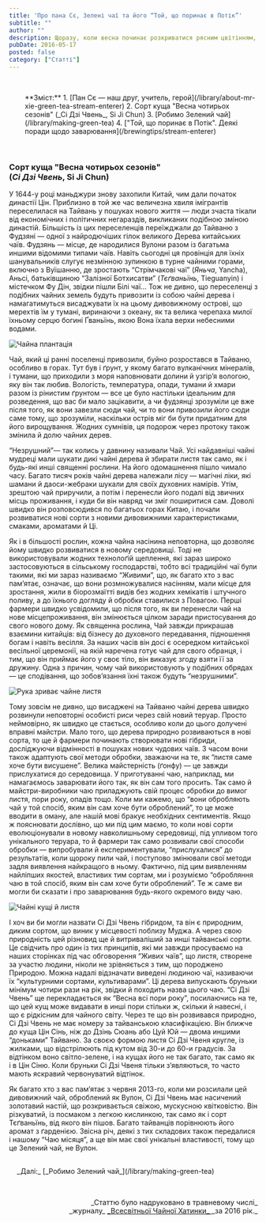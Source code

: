 ```yaml
---
title: 'Про пана Сє, Зелені чаї та його “Той, що поринає в Потік”'
subtitle: ""
author: ""
description: Щоразу, коли весна починає розкриватися рясним цвітінням, Природа кличе нас до себе. Нам захотілося зібрати своїх гостей на чай і подивитися на перші зелені бростки в цьому році...
pubDate: 2016-05-17
posted: false
category: ["Статті"]
---
```



<p>&nbsp;</p>

<section style="padding-left: 2rem;">
**Зміст:**
1. [Пан Сє — наш друг, учитель, герой](/library/about-mr-xie-green-tea-stream-enterer)
2. Сорт куща "Весна чотирьох сезонів" (_Сі Дзі Чвень_, Si Ji Chun)
3. [Робимо Зелений чай](/library/making-green-tea)
4. ["Той, що поринає в Потік". Деякі поради щодо заварювання](/brewingtips/stream-enterer)
</section>

<p>&nbsp;</p>

### Сорт куща "Весна чотирьох сезонів" <br />(_Сі Дзі Чвень_, Si Ji Chun)

У 1644-у році маньджури знову захопили Китай, чим дали початок династії Цін. Приблизно в той же час величезна хвиля імігрантів переселилася на Тайвань у пошуках нового життя — люди зчаста тікали від економічних і політичних негараздів, викликаних подібною зміною династій. Більшість із цих переселенців переїжджали до Тайваню з Фудзяні — одної з найродючіших гілок великого Дерева китайських чаїв. Фудзянь — місце, де народилися Вулони разом із багатьма иншими відомими типами чаїв. Навіть сьогодні ця провінція для їхніх шанувальників слугує незмінною зупинкою в турне чайними горами, включно з Вуїшанню, де зростають “Стрімчакові чаї” (_Яньча_, Yancha), Аньсі, батьківщиною “Залізної Ботхисатви” (_Тєґваньїнь_, Tieguanyin) і містечком Фу Дін, звідки пішли Білі чаї… Тож не дивно, що переселенці з подібних чайних земель будуть привозити із собою чайні дерева і намагатимуться висаджувати їх на цьому дивовижному острові, що мерехтів їм у тумані, виринаючи з океану, як та велика черепаха милої їхньому серцю богині Ґваньїнь, якою Вона їхала верхи небесними водами.

<img class="float-right" src={Image1.src} alt="Чайна плантація" />

Чай, який ці ранні поселенці привозили, буйно розростався в Тайваню, особливо в горах. Тут був і ґрунт, у якому багато вулканічних мінералів, і тумани, що приходили з моря наповнювати долини й узгір’я вологою, яку він так любив. Вологість, температура, опади, тумани й хмари разом із рінистим ґрунтом — все це було настільки ідеальним для розведення, що вас би мало зацікавити, а чи фудзянці зрозуміли це вже після того, як вони завезли сюди чай, чи то вони привозили його сюди саме тому, що зрозуміли, наскільки острів міг би бути придатним для його вирощування. Жодних сумнівів, ця подорож через протоку також змінила й долю чайних дерев.

“Незрушний”— так колись у давнину називали Чай. Усі найдавніші чайні мудреці мали шукати дикі чайні дерева й збирати листя так само, як і будь-які инші священні рослини. На його одомашнення пішло чимало часу. Багато тисяч років чайні дерева належали лісу — магічні ліки, які шамани й даоси-жебраки шукали для своїх духовних намірів. Утім, зрештою чай приручили, а потім і перенесли його подалі від звичних місць проживання, і куди би він навряд чи зміг поширитися сам. Доволі швидко він розповсюдився по багатьох горах Китаю, і почали розвиватися нові сорти  з новими дивовижними характеристиками, смаками, ароматами й Ці.

Як і в більшості рослин, кожна чайна насінина неповторна, що дозволяє йому швидко розвиватися в новому середовищі. Тоді не використовували жодних технолоґій щеплення, які зараз широко застосовуються в сільському господарстві, тобто всі традиційні чаї були такими, які ми зараз називаємо “Живими”, що, як багато хто з вас пам’ятає, означає, що вони розмножувалися насінням, мали місце для зростання, жили в біорозмаїтті видів без жодних хемікатів і штучного поливу, а до їхнього догляду й обробки ставилися з Повагою. Перші фармери швидко усвідомили, що після того, як ви перенесли чай на нове місцепроживання, він змінюється цілком заради пристосування до свого нового дому. Як священна рослина, Чай завжди прикрашав взаємини китайців: від бізнесу до духовного передавання, підношення богам і навіть весілля. За наших часів він досі є осередком китайської весільної церемонії, на якій наречена готує чай для свого обранця, і тим, що він приймає його у своє тіло, він виказує згоду взяти її за дружину. Одна з причин, чому чай використовують у подібних обрядах — це сподівання, що зобов’язання їхні також будуть “незрушними”.

<img class="float-left" src={Image2.src} alt="Рука зриває чайне листя" />

Тому зовсім не дивно, що висаджені на Тайваню чайні дерева швидко розвинули неповторні особисті риси через свій новий теруар. Просто неймовірно, як швидко це стається, особливо коли до цього долучені вправні майстри. Мало того, що дерева природно розвиваються в нові сорта, то ще й фармери починають створювати нові гібриди, досліджуючи відмінності в пошуках нових чудових чаїв. З часом вони також адаптують свої методи обробки, зважаючи на те, як “листя саме хоче бути висушене”. Велика майстерність (ґонфу) — це завжди прислухатися до середовища. У приготуванні чаю, наприклад, ми намагаємось заварювати його так, як він сам того просить. Так само й майстри-виробники чаю приладжують свій процес обробки до вимог листя, пори року, опадів тощо. Коли ми кажемо, що “вони обробляють чай у той спосіб, яким він сам хоче бути оброблений”, то це може вводити в оману, але нашій мові бракує необхідних сентиментів. Якщо ж пояснювати дослівно, що ми під цим маємо, то коли нові сорти еволюціонували в новому навколишньому середовищі, під упливом того унікального теруара, то й фармери так само розвивали свої способи обробки — випробували й експериментували, “прислухалися” до результатів, коли щороку пили чай, і поступово змінювали свої методи задля виявлення найкращого в ньому. Фактично, під цим виявленням найліпших якостей, властивих тим сортам, ми і розуміємо “обробляння чаю в той спосіб, яким він сам хоче бути оброблений”. Те ж саме ви могли би сказати і про заварювання будь-якого окремого виду чаю.

<img class="float-right" src={Image3.src} alt="Чайні кущі й листя" />

І хоч ви би могли назвати Сі Дзі Чвень гібридом, та він є природним, диким сортом, що виник у місцевості поблизу Муджа. А через свою природність цей різновид ще й витриваліший за инші тайванські сорти. Це свідчить про один із тих принципів, які ми завжди просуваємо на наших сторінках під час обговорення “Живих чаїв”, що листя, створене за участю людини, ніколи не зрівняється з тим, що породжено Природою. Можна надалі відзначати виведені людиною чаї, називаючи їх “культурними сортами, культиварами”. Ці дерева випускають бруньки мінімум чотири рази на рік, звідки й походить назва цього чаю. “Сі Дзі Чвень” ще перекладається як “Весна всі пори року”, посилаючись на те, що цей кущ може видавати в инші пори стільки ж, скільки й навесні, і що є рідкісним для чайного світу. Через те що він розвивався природно, Сі Дзі Чвень не має номеру за тайванською класифікацією. Він ближче до куща Цін Сінь, ніж до Дзінь Сюань або Цуй Юй — двома иншими “доньками” Тайваню. За своєю формою листя Сі Дзі Чвеня кругле, із жилками, що відстрілюють під кутом від 30-и до 60-и градусів. За відтінком воно світло-зелене, і на кущах його не так багато, так само як і в Цін Сіню. Коли бруньки Сі Дзі Чвеня тільки з’являються, то часто мають яскравий червонуватий відтінок.

Як багато хто з вас пам’ятає з червня 2013-го, коли ми розсилали цей дивовижний чай, оброблений як Вулон, Сі Дзі Чвень має насичений золотавий настій, що розкривається свіжою, мускусною квітковістю. Він різкуватий, із посмаком з легкою кислинкою, так само як і сорт Тєґваньїнь, від якого він пішов. Багато тайванців порівнюють його аромат з ґарденією. Звісна річ, деякі з тих складових також передалися і нашому “Чаю місяця”, а ще він має свої унікальні властивості, тому що це Зелений чай, не Вулон.

<section style="padding: 1rem 0 0 1rem;">
_Далі:_ [_Робимо Зелений чай_](/library/making-green-tea)
</section>

<p>&nbsp;</p>
<p align="right" style="font-size: 0.9rem;">_Статтю було надруковано в травневому числі_<br />_журналу_ <a title="globalteahut.org" href="http://www.globalteahut.org/" target="blank" rel="noopener">_Всесвітньої Чайної Хатинки_ </a>_за 2016 рік._</p>